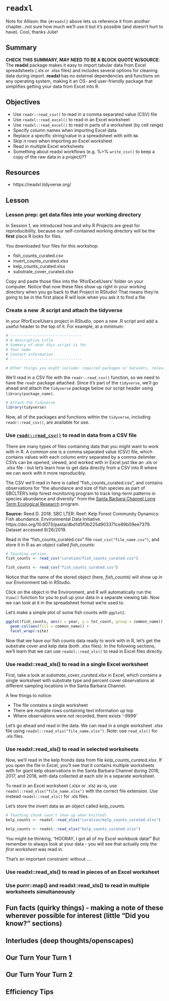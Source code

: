 # `readxl` {#readxl}
Note for Allison: the `{#readxl}` above lets us reference it from another chapter...not sure how much we'll use it but it's possible (and doesn't hurt to have). Cool, thanks Julie! 

## Summary

**CHECK THIS SUMMARY, MAY NEED TO BE A BLOCK QUOTE W/SOURCE**: The **readxl** package makes it easy to import tabular data from Excel spreadsheets (.xls or .xlsx files) and includes several options for cleaning data during import. **readxl** has no external dependencies and functions on any operating system, making it an OS- and user-friendly package that simplifies getting your data from Excel into R. 

## Objectives

- Use `readr::read_csv()` to read in a comma separated value (CSV) file
- Use `readxl::read_excel()` to read in an Excel worksheet
- Use `readxl::read_excel()` to read in parts of a worksheet (by cell range)
- Specify column names when importing Excel data
- Replace a specific string/value in a spreadsheet with with `NA` 
- Skip *n* rows when importing an Excel worksheet
- Read in multiple Excel worksheets
- Something about readxl workflows (e.g. %>% `write_csv()` to keep a copy of the raw data in a project)?? 

## Resources

- https://readxl.tidyverse.org/


## Lesson

### Lesson prep: get data files into your working directory

In Session 1, we introduced how and why R Projects are great for reproducibility, because our self-contained working directory will be the **first** place R looks for files. 

You downloaded four files for this workshop: 

- fish_counts_curated.csv
- invert_counts_curated.xlsx
- kelp_counts_curated.xlsx
- substrate_cover_curated.xlsx

Copy and paste those files into the 'RforExcelUsers' folder on your computer. Notice that now these files show up right in your working directory when you go back to that Project in RStudio! That means they're going to be in the first place R will look when you ask it to find a file. 

### Create a new .R script and attach the tidyverse 

In your RforExcelUsers project in RStudio, open a new .R script and add a useful header to the top of it. For example, at a minimum: 

```r

# --------------------------------
# A descriptive title
# Summary of what this script is for 
# Your name
# Contact information
# --------------------------------

# Other things you might include: required packages or datasets, relevant links (e.g. to raw data source, GitHub repo, etc.), citations and sources.
```

We'll read in a CSV file with the `readr::read_csv()` function, so we need to have the `readr` package attached. Since it's part of the `tidyverse`, we'll go ahead and attach the `tidyverse` package below our script header using `library(package_name)`. 

```r
# Attach the tidyverse
library(tidyverse)
```

Now, all of the packages and functions within the `tidyverse`, including `readr::read_csv()`, are available for use. 

### Use [`readr::read_csv()`](https://readr.tidyverse.org/reference/read_delim.html) to read in data from a CSV file

There are many types of files containing data that you might want to work with in R. A common one is a comma separated value (CSV) file, which contains values with each column entry separated by a comma delimiter. CSVs can be opened, viewed, and worked with in Excel just like an .xls or .xlsx file - but let's learn how to get data directly from a CSV into R where we can work with it more reproducibly. 

The CSV we'll read in here is called "fish_counts_curated.csv", and contains observations for "the abundance and size of fish species as part of SBCLTER's kelp forest monitoring program to track long-term patterns in species abundance and diversity" from the [Santa Barbara Channel Long Term Ecological Research](http://sbc.lternet.edu/) program. 

**Source:** Reed D. 2018. SBC LTER: Reef: Kelp Forest Community Dynamics: Fish abundance. Environmental Data Initiative. https://doi.org/10.6073/pasta/dbd1d5f0b225d903371ce89b09ee7379. Dataset accessed 9/26/2019.

Read in the "fish_counts_curated.csv" file `read_csv("file_name.csv")`, and store it in R as an object called *fish_counts*:

```r

# Teaching version
fish_counts <- read_csv("curation/fish_counts_curated.csv")

```

```r

fish_counts <- read_csv("fish_counts_curated.csv")

```

Notice that the name of the stored object (here, *fish_counts*) will show up in our Environment tab in RStudio. 

Click on the object in the Environment, and R will automatically run the `View()` function for you to pull up your data in a separate viewing tab. Now we can look at it in the spreadsheet format we're used to. 

Let's make a simple plot of some fish counts with `ggplot2`. 

```r
ggplot(fish_counts, aes(x = year, y = tot_count, group = common_name)) +
  geom_col(aes(fill = common_name)) +
  facet_wrap(~site)
```

Now that we have our fish counts data ready to work with in R, let's get the substrate cover and kelp data (both .xlsx files). In the following sections, we'll learn that we can use `readxl::read_xls()` to read in Excel files directly.

### Use readxl::read_xls() to read in a single Excel worksheet 

First, take a look at *substrate_cover_curated.xlsx* in Excel, which contains a single worksheet with substrate type and percent cover observations at different sampling locations in the Santa Barbara Channel. 

A few things to notice:

- The file contains a single worksheet
- There are multiple rows containing text information up top
- Where observations were not recorded, there exists '-9999'

Let's go ahead and read in the data. We can read in a single worksheet .xlsx file using `readxl::read_xlsx("file_name.xlsx")`. Note: use `read_xls()` for .xls files. 

### Use readxl::read_xls() to read in selected worksheets 

Now, we'll read in the kelp fronds data from file *kelp_counts_curated.xlsx*. If you open the file in Excel, you'll see that it contains multiple worksheets with for giant kelp observations in the Santa Barbara Channel during 2016, 2017, and 2018, with data collected at each *site* in a separate worksheet.

To read in an Excel worksheet (.xlsx or .xls) as-is, use `readxl::read_xlsx("file_name.xlsx")` with the correct file extension. Use instead `readxl::read_xls()` for .xls files. 

Let's store the invert data as an object called *kelp_counts*.

```r

# Teaching chunk (won't show up when knitted)
kelp_counts <- readxl::read_xlsx("curation/kelp_counts_curated.xlsx")

```

```r
kelp_counts <- readxl::read_xlsx("kelp_counts_curated.xlsx")
```

You might be thinking, "HOORAY, I got all of my Excel workbook data!" But remember to always look at your data - you will see that actually only the *first worksheet* was read in. 

That's an important constraint: without ....

### Use readxl::read_xls() to read in pieces of an Excel worksheet


### Use purrr::map() and readxl::read_xls() to read in multiple worksheets simultaneously


## Fun facts (quirky things) - making a note of these wherever possible for interest (little “Did you know?” sections)
## Interludes (deep thoughts/openscapes)
## Our Turn Your Turn 1
## Our Turn Your Turn 2
## Efficiency Tips
